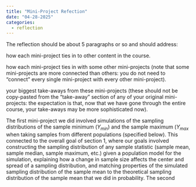 ```yaml
---
title: "Mini-Project Refection"
date: "04-28-2025"
categories:
  - reflection
---
```


The reflection should be about 5 paragraphs or so and should address:

how each mini-project ties in to other content in the course.

how each mini-project ties in with some other mini-projects (note that some mini-projects are more connected than others: you do not need to “connect” every single mini-project with every other mini-project).

your biggest take-aways from these mini-projects (these should not be copy-pasted from the “take-away” section of any of your original mini-projects: the expectation is that, now that we have gone through the entire course, your take-aways may be more sophisticated now).


The first mini-project we did involved simulations of the sampling distributions of the sample minimum ($Y_{min}$) and the sample maximum ($Y_{max}$ when taking samples  from different populations (specified below). This connected to the overall goal of section 1, where our goals involved constructing the sampling distribution of any sample statistic (sample mean, sample median, sample maximum, etc.) given a population model for the simulation, explaining how a change in sample size affects the center and spread of a sampling distribution, and matching properties of the simulated sampling distribution of the sample mean to the theoretical sampling distribution of the sample mean that we did in probability. The second 

